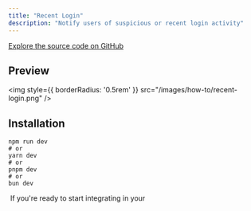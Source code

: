 ```yaml
---
title: "Recent Login"
description: "Notify users of suspicious or recent login activity"
---
```



[Explore the source code on GitHub](https://github.com/novuhq/examples/tree/main/novu-workflows/react/recent-login)

## Preview

<img
  style={{ borderRadius: '0.5rem' }}
  src="/images/how-to/recent-login.png"
/>


## Installation

```
npm run dev
# or
yarn dev
# or
pnpm dev
# or
bun dev

```

<Tip>
   If you're ready to start integrating in your 
</Tip>
